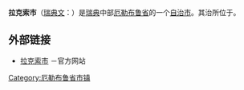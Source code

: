 {{Infobox Kommun|
fullname=Laxå kommun|
coatofarms=[[Image:Laxå_vapen.svg|100px]]|
county=[[厄勒布鲁省|厄勒布鲁省]]|
province=[[内尔彻|内尔彻]]和[[西约特兰|西约特兰]]|
capital={{link-en|拉克索|Laxå}}|
map=[[Image:Laxå_Municipality_in_Örebro_County.png|200px]]|
arearank=第145名|
area=740.79|
arealand=604.81|
populationrank=第266名|
population=5,922|
densityrank=第235名|
populationdensity=9.79|
website=http://www.laxa.se/|
footnotes=面积与人口统计数据来自[[瑞典统计局|瑞典统计局]]，截至2007年12月31日}}

'''拉克索市'''（[[瑞典文|瑞典文]]：{{lang|sv|''Laxå kommun''}}）是[[瑞典|瑞典]]中部[[厄勒布鲁省|厄勒布鲁省]]的一个[[瑞典自治市|自治市]]。其治所位于{{link-en|拉克索|Laxå}}。

==外部链接==
*[http://www.laxa.se 拉克索市] {{Wayback|url=http://www.laxa.se/ |date=20210321030501 }}－官方网站

{{Örebro County}}
{{Localities in Laxå Municipality}}

{{coord|58|59|N|14|37|E|region:SE_type:city|display=title}}

[[Category:厄勒布鲁省市镇|Category:厄勒布鲁省市镇]]